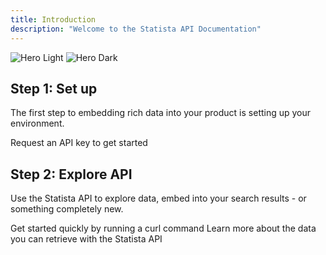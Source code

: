 ```yaml
---
title: Introduction
description: "Welcome to the Statista API Documentation"
---
```


<img
  className="block dark:hidden"
  src="/images/statista-logo.png"
  alt="Hero Light"
/>
<img
  className="hidden dark:block"
  src="/images/statista-logo.png"
  alt="Hero Dark"
/>

## Step 1: Set up

The first step to embedding rich data into your product is setting up your environment.

<CardGroup cols={2}>
  <Card title="Request an API key" icon="key" href="request-api-key">
    Request an API key to get started
  </Card>
</CardGroup>

## Step 2: Explore API

Use the Statista API to explore data, embed into your search results - or something
completely new.

<CardGroup cols={2}>
  <Card
    title="Playground"
    icon="rocket"
    href="/api-reference/discovery-starter/get-statistics"
  >
    Get started quickly by running a curl command
  </Card>
  <Card
    title="Explore API Reference"
    icon="code"
    href="/api-reference/introduction"
  >
    Learn more about the data you can retrieve with the Statista API
  </Card>
</CardGroup>
